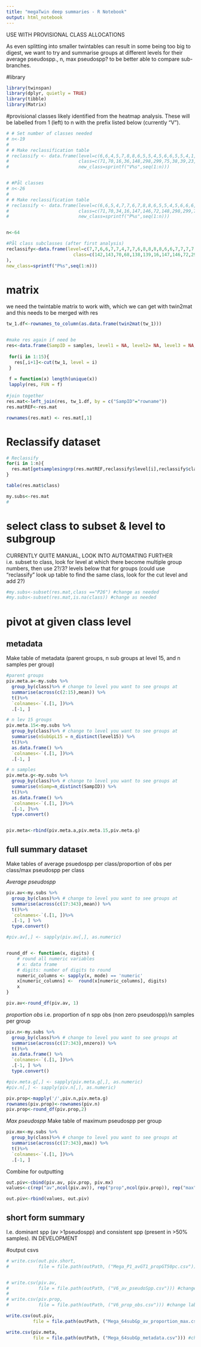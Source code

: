 ```yaml
---
title: "megaTwin deep summaries - R Notebook"
output: html_notebook
---
```

USE WITH PROVISIONAL CLASS ALLOCATIONS

As even splitting into smaller twintables can result in some being too big to digest, we want to try and summarise groups at different levels for their average pseudospp., n, max pseudospp? to be better able to compare sub-branches.

#library
```r
library(twinspan)
library(dplyr, quietly = TRUE)
library(tibble)
library(Matrix)
```

#provisional classes
likely identified from the heatmap analysis. These will be labelled from 1 (left) to n with the prefix listed below (currently "V").
```r
# # Set number of classes needed
# n<-19
# 
# # Make reclassification table
# reclassify <- data.frame(level=c(6,6,4,5,7,8,8,6,5,5,4,5,6,6,5,5,4,1,5),
#                          class=c(71,70,16,36,148,298,299,75,38,39,23,45,89,88,40,41,21,3,34),
#                          new_class=sprintf("V%s",seq(1:n)))


# #Pål classes
# n<-26
# 
# # Make reclassification table
# reclassify <- data.frame(level=c(6,6,5,4,7,7,6,7,8,8,6,5,5,4,5,6,6,6,6,7,7,5,6,6,1,6),
#                          class=c(71,70,34,16,147,146,72,148,298,299,75,38,39,23,45,89,88,81,80,164,165,43,84,85,3,83),
#                          new_class=sprintf("P%s",seq(1:n)))


n<-64

#Pål class subclasses (after first analysis)
reclassify<-data.frame(level=c(7,7,6,6,7,7,4,7,7,6,8,8,8,8,6,6,7,7,7,7,7,8,8,5,6,6,7,7,7,8,8,6,7,8,9,9,4,7,7,7,10,10,9,10,10,9,8,8,7,7,7,8,8,9,9,9,9,8,8,9,9,8,2,2),
                         class=c(142,143,70,68,138,139,16,147,146,72,296,297,298,299,75,76,154,155,157,156,158,318,319,46,94,95,180,181,182,366,367,89,176,354,710,711,20,166,167,164,1320,1321,661,1324,1325,663,344,345,173,174,175,336,337,676,677,678,679,343,340,682,683,342,6,7
),
new_class=sprintf("P%s",seq(1:n)))


```


# matrix
we need the twintable matrix to work with, which we can get with twin2mat and this needs to be merged with res
```r
tw_1.df<-rownames_to_column(as.data.frame(twin2mat(tw_1)))


#make res again if need be
res<-data.frame(SampID = samples, level1 = NA, level2= NA, level3 = NA, level4 = NA, level5 = NA, level6 = NA, level7 = NA, level8= NA, level9 = NA, level10 = NA, level11 = NA, level12 = NA, level13 = NA, level14= NA, level15 = NA)
 
 for(i in 1:15){
   res[,i+1]<-cut(tw_1, level = i)
 }
 
 f = function(x) length(unique(x))
 lapply(res, FUN = f)
 
#join together
res.mat<-left_join(res, tw_1.df, by = c("SampID"="rowname"))
res.matREF<-res.mat

rownames(res.mat) <- res.mat[,1]
```

# Reclassify dataset
```r
# Reclassify
for(i in 1:n){
  res.mat[getsamplesingrp(res.matREF,reclassify$level[i],reclassify$class[i]),"class"]<-as.character(reclassify$new_class[i])
}

table(res.mat$class)

my.subs<-res.mat
#

```


<!-- ##order levels -->
<!-- ```{r} -->
<!-- class.ls<-c("P1","P2","P3","P4","P5","P6","P7","P8","P9","P10",       "P11","P12","P13","P14","P15","P16","P17","P18","P19",          "P20","P21","P22","P23","P24","P25") -->

<!-- class.env$class <- factor(class.env$class, levels = class.ls) -->
<!-- ``` -->






# select class to subset & level to subgroup

CURRENTLY QUITE MANUAL, LOOK INTO AUTOMATING FURTHER
i.e. subset to class, look for level at which there become multiple group numbers, then use 2?/3? levels below that for groups (could use "reclassify" look up table to find the same class, look for the cut level and add 2?)

```r
#my.subs<-subset(res.mat,class =="P26") #change as needed
#my.subs<-subset(res.mat,is.na(class)) #change as needed
```


# pivot at given class level

## metadata
Make table of metadata (parent groups, n sub groups at level 15, and n samples per group)

```r
#parent groups
piv.meta.a<-my.subs %>%
  group_by(class)%>% # change to level you want to see groups at
  summarise(across(c(2:15),mean)) %>%
  t()%>%
  `colnames<-`(.[1, ])%>%
  .[-1, ]

# n lev 15 groups
piv.meta.15<-my.subs %>%
  group_by(class)%>% # change to level you want to see groups at
  summarise(nSubGpL15 = n_distinct(level15)) %>%
  t()%>%
  as.data.frame() %>%
  `colnames<-`(.[1, ])%>%
  .[-1, ]

# n samples
piv.meta.g<-my.subs %>%
  group_by(class)%>% # change to level you want to see groups at
  summarise(nSamp=n_distinct(SampID)) %>%
  t()%>%
  as.data.frame() %>%
  `colnames<-`(.[1, ])%>%
  .[-1, ]%>%
  type.convert()


piv.meta<-rbind(piv.meta.a,piv.meta.15,piv.meta.g)
```

## full summary dataset
Make tables of average psuedospp per class/proportion of obs per class/max pseudospp per class

*Average pseudospp*
```r
piv.av<-my.subs %>%
  group_by(class)%>% # change to level you want to see groups at
  summarise(across(c(17:343),mean)) %>%
  t()%>%
  `colnames<-`(.[1, ])%>%
  .[-1, ] %>%
  type.convert()

#piv.av[,] <- sapply(piv.av[,], as.numeric)


round_df <- function(x, digits) {
    # round all numeric variables
    # x: data frame 
    # digits: number of digits to round
    numeric_columns <- sapply(x, mode) == 'numeric'
    x[numeric_columns] <-  round(x[numeric_columns], digits)
    x
}

piv.av<-round_df(piv.av, 1)
```

*proportion obs*
i.e. proportion of n spp obs (non zero pseudospp)/n samples per group
```r
piv.n<-my.subs %>%
  group_by(class)%>% # change to level you want to see groups at
  summarise(across(c(17:343),nnzero)) %>%
  t()%>%
  as.data.frame() %>%
  `colnames<-`(.[1, ])%>%
  .[-1, ] %>%
  type.convert()

#piv.meta.g[,] <- sapply(piv.meta.g[,], as.numeric)
#piv.n[,] <- sapply(piv.n[,], as.numeric)

piv.prop<-mapply('/',piv.n,piv.meta.g)
rownames(piv.prop)<-rownames(piv.n)
piv.prop<-round_df(piv.prop,2)

```

*Max pseudospp*
Make table of maximum pseudospp per group
```r
piv.mx<-my.subs %>%
  group_by(class)%>% # change to level you want to see groups at
  summarise(across(c(17:343),max)) %>%
  t()%>%
  `colnames<-`(.[1, ])%>%
  .[-1, ]
```

Combine for outputting
```r
out.piv<-cbind(piv.av, piv.prop, piv.mx)
values<-c(rep("av",ncol(piv.av)), rep("prop",ncol(piv.prop)), rep("max", ncol(piv.mx)))

out.piv<-rbind(values, out.piv)
```

## short form summary
I.e. dominant spp (av >1pseudospp) and consistent spp (present in >50% samples).
IN DEVELOPMENT

<!-- *Dominant* -->
<!-- ```{r} -->
<!-- dom.av<-piv.av%>% -->
<!--   as.data.frame() %>% -->
<!--   filter_all(any_vars(. > 1)) -->
<!-- ``` -->

<!-- *Consistent* -->
<!-- ```{r} -->
<!-- hi.prop<-piv.prop%>% -->
<!--   as.data.frame() %>% -->
<!--   filter_all(any_vars(. > 0.5)) -->
<!-- ``` -->

<!-- combine -->

<!-- ```{r} -->
<!-- short.sum<-cbind(dom.av,hi.prop) -->
<!-- values2<-c(rep("av>1",ncol(dom.av)), rep("prop>.5",ncol(hi.prop))) -->

<!-- out.piv.short<-rbind(values2, short.sum) -->


<!-- ``` -->


#output csvs

```r

# write.csv(out.piv.short, 
#           file = file.path(outPath, ("Mega_P1_avGT1_propGT50pc.csv"))) #change label


# write.csv(piv.av, 
#           file = file.path(outPath, ("V6_av_pseudoSpp.csv"))) #change label
# 
# write.csv(piv.prop, 
#           file = file.path(outPath, ("V6_prop_obs.csv"))) #change label

write.csv(out.piv, 
          file = file.path(outPath, ("Mega_64subGp_av_proportion_max.csv"))) #change label

write.csv(piv.meta, 
          file = file.path(outPath, ("Mega_64subGp_metadata.csv"))) #change label




```


